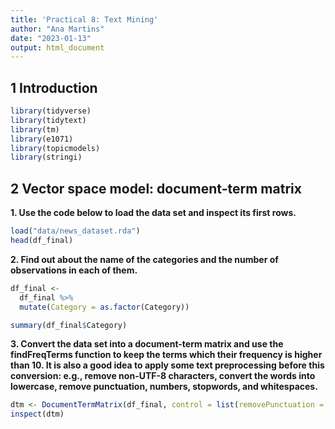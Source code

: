 ```yaml
---
title: 'Practical 8: Text Mining'
author: "Ana Martins"
date: "2023-01-13"
output: html_document
---
```


## 1 Introduction

```r
library(tidyverse)
library(tidytext)
library(tm)
library(e1071)
library(topicmodels)
library(stringi)
```

## 2 Vector space model: document-term matrix

**1. Use the code below to load the data set and inspect its first rows.**

```r
load("data/news_dataset.rda")
head(df_final)
```

**2. Find out about the name of the categories and the number of observations in each of them.**

```r
df_final <-
  df_final %>% 
  mutate(Category = as.factor(Category))

summary(df_final$Category)
```

**3. Convert the data set into a document-term matrix and use the findFreqTerms function to keep the terms which their frequency is higher than 10. It is also a good idea to apply some text preprocessing before this conversion: e.g., remove non-UTF-8 characters, convert the words into lowercase, remove punctuation, numbers, stopwords, and whitespaces.**

```r
dtm <- DocumentTermMatrix(df_final, control = list(removePunctuation = TRUE, removeNumbers = TRUE, stopwords = TRUE))
inspect(dtm)
```

